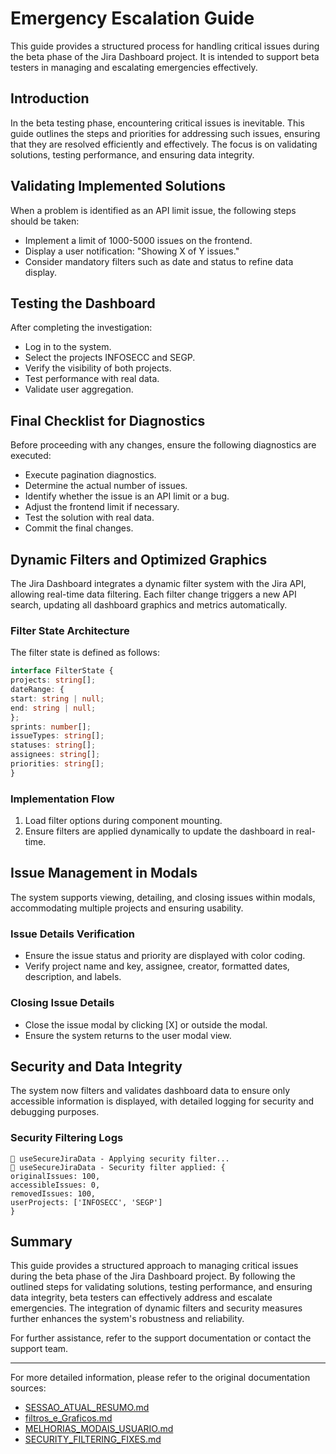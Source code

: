 # Emergency Escalation Guide

This guide provides a structured process for handling critical issues during the beta phase of the Jira Dashboard project. It is intended to support beta testers in managing and escalating emergencies effectively.

## Introduction

In the beta testing phase, encountering critical issues is inevitable. This guide outlines the steps and priorities for addressing such issues, ensuring that they are resolved efficiently and effectively. The focus is on validating solutions, testing performance, and ensuring data integrity.

## Validating Implemented Solutions

When a problem is identified as an API limit issue, the following steps should be taken:

- Implement a limit of 1000-5000 issues on the frontend.
- Display a user notification: "Showing X of Y issues."
- Consider mandatory filters such as date and status to refine data display.

## Testing the Dashboard

After completing the investigation:

- Log in to the system.
- Select the projects INFOSECC and SEGP.
- Verify the visibility of both projects.
- Test performance with real data.
- Validate user aggregation.

## Final Checklist for Diagnostics

Before proceeding with any changes, ensure the following diagnostics are executed:

- Execute pagination diagnostics.
- Determine the actual number of issues.
- Identify whether the issue is an API limit or a bug.
- Adjust the frontend limit if necessary.
- Test the solution with real data.
- Commit the final changes.

## Dynamic Filters and Optimized Graphics

The Jira Dashboard integrates a dynamic filter system with the Jira API, allowing real-time data filtering. Each filter change triggers a new API search, updating all dashboard graphics and metrics automatically.

### Filter State Architecture

The filter state is defined as follows:

```typescript
interface FilterState {
projects: string[];
dateRange: {
start: string | null;
end: string | null;
};
sprints: number[];
issueTypes: string[];
statuses: string[];
assignees: string[];
priorities: string[];
}
```

### Implementation Flow

1. Load filter options during component mounting.
2. Ensure filters are applied dynamically to update the dashboard in real-time.

## Issue Management in Modals

The system supports viewing, detailing, and closing issues within modals, accommodating multiple projects and ensuring usability.

### Issue Details Verification

- Ensure the issue status and priority are displayed with color coding.
- Verify project name and key, assignee, creator, formatted dates, description, and labels.

### Closing Issue Details

- Close the issue modal by clicking [X] or outside the modal.
- Ensure the system returns to the user modal view.

## Security and Data Integrity

The system now filters and validates dashboard data to ensure only accessible information is displayed, with detailed logging for security and debugging purposes.

### Security Filtering Logs

```plaintext
🔐 useSecureJiraData - Applying security filter...
🔐 useSecureJiraData - Security filter applied: {
originalIssues: 100,
accessibleIssues: 0,
removedIssues: 100,
userProjects: ['INFOSECC', 'SEGP']
}
```

## Summary

This guide provides a structured approach to managing critical issues during the beta phase of the Jira Dashboard project. By following the outlined steps for validating solutions, testing performance, and ensuring data integrity, beta testers can effectively address and escalate emergencies. The integration of dynamic filters and security measures further enhances the system's robustness and reliability.

For further assistance, refer to the support documentation or contact the support team.

---

For more detailed information, please refer to the original documentation sources:

- [SESSAO_ATUAL_RESUMO.md](https://gitdocai-data/organization/org-3b5b9a00-5655-4c1f-96df-503f2619fb1c/repositories/jira-dash/SESSAO_ATUAL_RESUMO.md)
- [filtros_e_Graficos.md](https://gitdocai-data/organization/org-3b5b9a00-5655-4c1f-96df-503f2619fb1c/repositories/jira-dash/filtros_e_Graficos.md)
- [MELHORIAS_MODAIS_USUARIO.md](https://gitdocai-data/organization/org-3b5b9a00-5655-4c1f-96df-503f2619fb1c/repositories/jira-dash/MELHORIAS_MODAIS_USUARIO.md)
- [SECURITY_FILTERING_FIXES.md](https://gitdocai-data/organization/org-3b5b9a00-5655-4c1f-96df-503f2619fb1c/repositories/jira-dash/SECURITY_FILTERING_FIXES.md)
